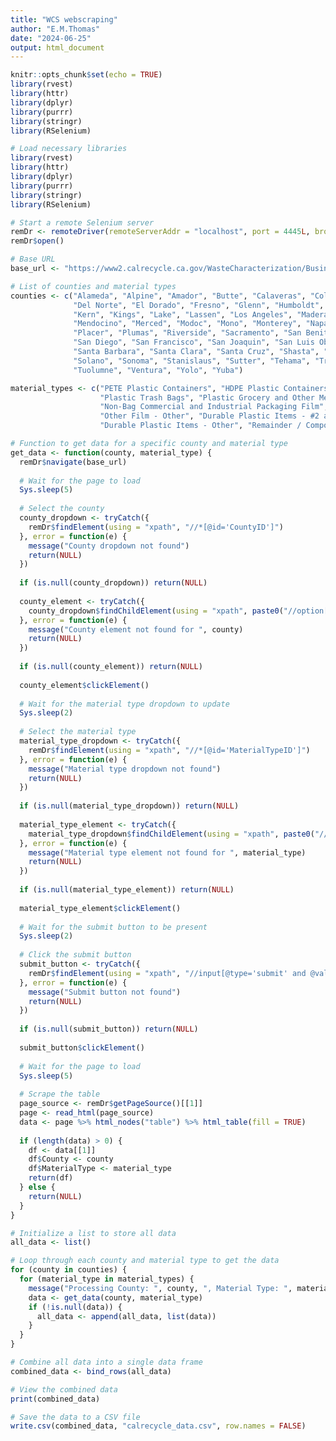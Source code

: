 ```yaml
---
title: "WCS webscraping"
author: "E.M.Thomas"
date: "2024-06-25"
output: html_document
---
```


```r
knitr::opts_chunk$set(echo = TRUE)
library(rvest)
library(httr)
library(dplyr)
library(purrr)
library(stringr)
library(RSelenium)
```


```r
# Load necessary libraries
library(rvest)
library(httr)
library(dplyr)
library(purrr)
library(stringr)
library(RSelenium)

# Start a remote Selenium server
remDr <- remoteDriver(remoteServerAddr = "localhost", port = 4445L, browserName = "chrome")
remDr$open()

# Base URL
base_url <- "https://www2.calrecycle.ca.gov/WasteCharacterization/BusinessGroupStreams?lg=1001&cy=1"

# List of counties and material types
counties <- c("Alameda", "Alpine", "Amador", "Butte", "Calaveras", "Colusa", "Contra Costa", 
              "Del Norte", "El Dorado", "Fresno", "Glenn", "Humboldt", "Imperial", "Inyo", 
              "Kern", "Kings", "Lake", "Lassen", "Los Angeles", "Madera", "Marin", "Mariposa", 
              "Mendocino", "Merced", "Modoc", "Mono", "Monterey", "Napa", "Nevada", "Orange", 
              "Placer", "Plumas", "Riverside", "Sacramento", "San Benito", "San Bernardino", 
              "San Diego", "San Francisco", "San Joaquin", "San Luis Obispo", "San Mateo", 
              "Santa Barbara", "Santa Clara", "Santa Cruz", "Shasta", "Sierra", "Siskiyou", 
              "Solano", "Sonoma", "Stanislaus", "Sutter", "Tehama", "Trinity", "Tulare", 
              "Tuolumne", "Ventura", "Yolo", "Yuba")

material_types <- c("PETE Plastic Containers", "HDPE Plastic Containers", "Miscellaneous Plastic Containers",
                    "Plastic Trash Bags", "Plastic Grocery and Other Merchandise Bags",
                    "Non-Bag Commercial and Industrial Packaging Film", "Film Products",
                    "Other Film - Other", "Durable Plastic Items - #2 and #5 Bulky Rigids",
                    "Durable Plastic Items - Other", "Remainder / Composite Plastic")

# Function to get data for a specific county and material type
get_data <- function(county, material_type) {
  remDr$navigate(base_url)
  
  # Wait for the page to load
  Sys.sleep(5)
  
  # Select the county
  county_dropdown <- tryCatch({
    remDr$findElement(using = "xpath", "//*[@id='CountyID']")
  }, error = function(e) {
    message("County dropdown not found")
    return(NULL)
  })
  
  if (is.null(county_dropdown)) return(NULL)
  
  county_element <- tryCatch({
    county_dropdown$findChildElement(using = "xpath", paste0("//option[text()='", county, "']"))
  }, error = function(e) {
    message("County element not found for ", county)
    return(NULL)
  })
  
  if (is.null(county_element)) return(NULL)
  
  county_element$clickElement()
  
  # Wait for the material type dropdown to update
  Sys.sleep(2)
  
  # Select the material type
  material_type_dropdown <- tryCatch({
    remDr$findElement(using = "xpath", "//*[@id='MaterialTypeID']")
  }, error = function(e) {
    message("Material type dropdown not found")
    return(NULL)
  })
  
  if (is.null(material_type_dropdown)) return(NULL)
  
  material_type_element <- tryCatch({
    material_type_dropdown$findChildElement(using = "xpath", paste0("//option[text()='", material_type, "']"))
  }, error = function(e) {
    message("Material type element not found for ", material_type)
    return(NULL)
  })
  
  if (is.null(material_type_element)) return(NULL)
  
  material_type_element$clickElement()
  
  # Wait for the submit button to be present
  Sys.sleep(2)
  
  # Click the submit button
  submit_button <- tryCatch({
    remDr$findElement(using = "xpath", "//input[@type='submit' and @value='Search']")
  }, error = function(e) {
    message("Submit button not found")
    return(NULL)
  })
  
  if (is.null(submit_button)) return(NULL)
  
  submit_button$clickElement()
  
  # Wait for the page to load
  Sys.sleep(5)
  
  # Scrape the table
  page_source <- remDr$getPageSource()[[1]]
  page <- read_html(page_source)
  data <- page %>% html_nodes("table") %>% html_table(fill = TRUE)
  
  if (length(data) > 0) {
    df <- data[[1]]
    df$County <- county
    df$MaterialType <- material_type
    return(df)
  } else {
    return(NULL)
  }
}

# Initialize a list to store all data
all_data <- list()

# Loop through each county and material type to get the data
for (county in counties) {
  for (material_type in material_types) {
    message("Processing County: ", county, ", Material Type: ", material_type)
    data <- get_data(county, material_type)
    if (!is.null(data)) {
      all_data <- append(all_data, list(data))
    }
  }
}

# Combine all data into a single data frame
combined_data <- bind_rows(all_data)

# View the combined data
print(combined_data)

# Save the data to a CSV file
write.csv(combined_data, "calrecycle_data.csv", row.names = FALSE)




```

